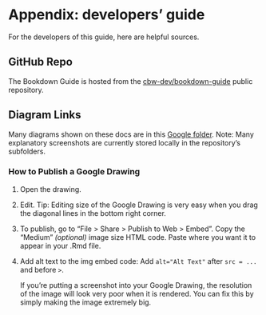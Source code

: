 # Appendix: developers' guide {#appendix}

For the developers of this guide, here are helpful sources.

## GitHub Repo

The Bookdown Guide is hosted from the [cbw-dev/bookdown-guide](https://github.com/cbw-dev/bookdown-guide) public repository.

## Diagram Links

Many diagrams shown on these docs are in this [Google folder](https://drive.google.com/drive/folders/136sy6WIiSG3tBFVpHt8yQwLakB4TFJvn?usp=sharing). Note: Many explanatory screenshots are currently stored locally in the repository's subfolders.


### How to Publish a Google Drawing {#publish-google-draw}

1.  Open the drawing.
2.  Edit. Tip: Editing size of the Google Drawing is very easy when you drag the diagonal lines in the bottom right corner. 
3.  To publish, go to "File > Share > Publish to Web > Embed". Copy the "Medium" *(optional)* image size HTML code. Paste where you want it to appear in your .Rmd file.
4.  Add alt text to the img embed code: Add `alt="Alt Text"` after `src = ...` and before `>`. 

    :::: {.callout type="yellow" title="Tip" style="subtle"}
    
    If you're putting a screenshot into your Google Drawing, the resolution of the image will look very poor when     it is rendered. You can fix this by simply making the image extremely big.

    ::::
